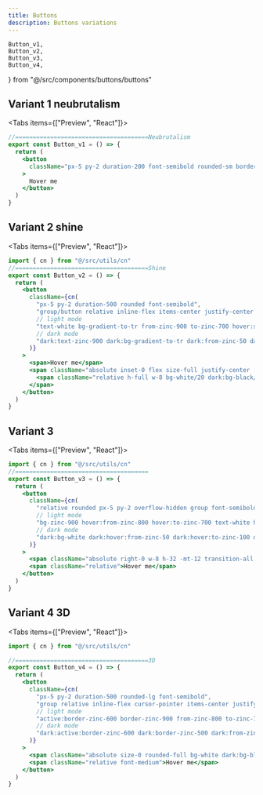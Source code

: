 ```yaml
---
title: Buttons
description: Buttons variations
---
```


    Button_v1,
    Button_v2,
    Button_v3,
    Button_v4,
} from "@/src/components/buttons/buttons"


## Variant 1 neubrutalism

<Tabs items={["Preview", "React"]}>
  <Tab value="Preview">
  <div className="flex-row-center pt-4">
    <Button_v1 />
  </div>
  </Tab>
  <Tab value="React">

```jsx
//======================================Neubrutalism
export const Button_v1 = () => {
  return (
    <button
      className="px-5 py-2 duration-200 font-semibold rounded-sm border-[0.5px] dark:border-white/70 border-black transition hover:shadow-[4px_4px_0px_0px_rgba(0,0,0)] dark:hover:shadow-[3px_3px_0px_0px_rgba(255,255,255,0.7)]"
    >
      Hover me
    </button>
  )
}
```
</Tab>
</Tabs>


## Variant 2 shine

<Tabs items={["Preview", "React"]}>
  <Tab value="Preview">
  <div className="flex-row-center pt-4">
    <Button_v2 />
  </div>
  </Tab>
  <Tab value="React">

```jsx
import { cn } from "@/src/utils/cn"
//======================================Shine
export const Button_v2 = () => {
  return (
    <button
      className={cn(
        "px-5 py-2 duration-500 rounded font-semibold",
        "group/button relative inline-flex items-center justify-center overflow-hidden transition-all ease-in-out hover:scale-105 hover:shadow-lg",
        // light mode
        "text-white bg-gradient-to-tr from-zinc-900 to-zinc-700 hover:shadow-zinc-500/30",
        // dark mode
        "dark:text-zinc-900 dark:bg-gradient-to-tr dark:from-zinc-50 dark:to-zinc-100 dark:hover:shadow-zinc-900/30"
      )}
    >
      <span>Hover me</span>
      <span className="absolute inset-0 flex size-full justify-center [transform:skew(-14deg)_translateX(-100%)] group-hover/button:duration-1000 group-hover/button:[transform:skew(-14deg)_translateX(100%)]">
        <span className="relative h-full w-8 bg-white/20 dark:bg-black/10" />
      </span>
    </button>
  )
}

```
</Tab>
</Tabs>

## Variant 3

<Tabs items={["Preview", "React"]}>
  <Tab value="Preview">
  <div className="flex-row-center pt-4">
    <Button_v3 />
  </div>
  </Tab>
  <Tab value="React">

```jsx
import { cn } from "@/src/utils/cn"
//======================================
export const Button_v3 = () => {
  return (
    <button
      className={cn(
        "relative rounded px-5 py-2 overflow-hidden group font-semibold hover:ring-2 hover:ring-offset-2 transition-all ease-out duration-300 hover:bg-gradient-to-r",
        // light mode
        "bg-zinc-900 hover:from-zinc-800 hover:to-zinc-700 text-white hover:ring-zinc-900",
        // dark mode
        "dark:bg-white dark:hover:from-zinc-50 dark:hover:to-zinc-100 dark:text-zinc-800 dark:hover:ring-white dark:ring-offset-black"
      )}
    >
      <span className="absolute right-0 w-8 h-32 -mt-12 transition-all duration-1000 transform translate-x-12 bg-white dark:bg-zinc-900 opacity-10 rotate-12 group-hover:-translate-x-40 ease"></span>
      <span className="relative">Hover me</span>
    </button>
  )
}

```
</Tab>
</Tabs>

## Variant 4 3D

<Tabs items={["Preview", "React"]}>
  <Tab value="Preview">
  <div className="flex-row-center pt-4">
    <Button_v4 />
  </div>
  </Tab>
  <Tab value="React">

```jsx
import { cn } from "@/src/utils/cn"

//======================================3D
export const Button_v4 = () => {
  return (
    <button
      className={cn(
        "px-5 py-2 duration-500 rounded-lg font-semibold",
        "group relative inline-flex cursor-pointer items-center justify-center overflow-hidden border-b-2 border-l-2 border-r-2 bg-gradient-to-tr shadow-lg transition duration-100 ease-in-out active:translate-y-0.5  active:shadow-none",
        // light mode
        "active:border-zinc-600 border-zinc-900 from-zinc-800 to-zinc-700 text-white",
        // dark mode
        "dark:active:border-zinc-600 dark:border-zinc-500 dark:from-zinc-50 dark:to-zinc-100 dark:text-zinc-800"
      )}
    >
      <span className="absolute size-0 rounded-full bg-white dark:bg-black opacity-10 transition-all duration-300 ease-out group-hover:h-32 group-hover:w-32"></span>
      <span className="relative font-medium">Hover me</span>
    </button>
  )
}
```
</Tab>
</Tabs>